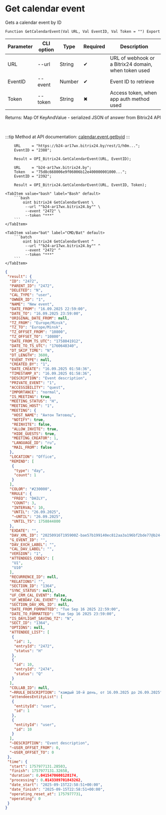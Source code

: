 ﻿---
sidebar_position: 3
description: Get calendar event and other functions to work with Bitrix24 in the Open Integration Package, a free open-source integration library for 1C:Enterprise 8, OneScript and CLI
keywords: [1C, 1С, 1С:Enterprise, 1С:Enterprise 8.3, API, Integration, Services, Exchange, OneScript, CLI, Bitrix24]
---


# Get calendar event
 Gets a calendar event by ID



`Function GetCalendarEvent(Val URL, Val EventID, Val Token = "") Export`

  | Parameter | CLI option | Type | Required | Description |
  |-|-|-|-|-|
  | URL | --url | String | &#x2714; | URL of webhook or a Bitrix24 domain, when token used |
  | EventID | --event | Number | &#x2714; | Event ID to retrieve |
  | Token | --token | String | &#x2716; | Access token, when app auth method used |

  
  Returns:  Map Of KeyAndValue - serialized JSON of answer from Bitrix24 API

<br/>

:::tip
Method at API documentation: [calendar.event.getbyid](https://apidocs.bitrix24.ru/api-reference/calendar/calendar-event/calendar-event-get-by-id.html)
:::
<br/>


```bsl title="1C:Enterprise/OneScript code example"
    URL     = "https://b24-ar17wx.bitrix24.by/rest/1/h0m...";
    EventID = "2388";

    Result = OPI_Bitrix24.GetCalendarEvent(URL, EventID);

    URL     = "b24-ar17wx.bitrix24.by";
    Token   = "75d8c668006e9f06006b12e400000001000...";
    EventID = "2392";

    Result = OPI_Bitrix24.GetCalendarEvent(URL, EventID, Token);
```
 

 <Tabs>
  
    <TabItem value="bash" label="Bash" default>
        ```bash
            oint bitrix24 GetCalendarEvent \
             --url ""b24-ar17wx.bitrix24.by"" \
             --event "2472" \
             --token "***"
        ```
    </TabItem>
  
    <TabItem value="bat" label="CMD/Bat" default>
        ```batch
            oint bitrix24 GetCalendarEvent ^
             --url ""b24-ar17wx.bitrix24.by"" ^
             --event "2472" ^
             --token "***"
        ```
    </TabItem>
</Tabs>


```json title="Result"
{
 "result": {
  "ID": "2472",
  "PARENT_ID": "2472",
  "DELETED": "N",
  "CAL_TYPE": "user",
  "OWNER_ID": "1",
  "NAME": "New event",
  "DATE_FROM": "16.09.2025 22:59:00",
  "DATE_TO": "16.09.2025 23:59:00",
  "ORIGINAL_DATE_FROM": null,
  "TZ_FROM": "Europe/Minsk",
  "TZ_TO": "Europe/Minsk",
  "TZ_OFFSET_FROM": "10800",
  "TZ_OFFSET_TO": "10800",
  "DATE_FROM_TS_UTC": "1758041912",
  "DATE_TO_TS_UTC": "1760648340",
  "DT_SKIP_TIME": "N",
  "DT_LENGTH": 3600,
  "EVENT_TYPE": null,
  "CREATED_BY": "1",
  "DATE_CREATE": "16.09.2025 01:58:36",
  "TIMESTAMP_X": "16.09.2025 01:58:36",
  "DESCRIPTION": "Event description",
  "PRIVATE_EVENT": "1",
  "ACCESSIBILITY": "quest",
  "IMPORTANCE": "normal",
  "IS_MEETING": true,
  "MEETING_STATUS": "H",
  "MEETING_HOST": "1",
  "MEETING": {
   "HOST_NAME": "Антон Титовец",
   "NOTIFY": true,
   "REINVITE": false,
   "ALLOW_INVITE": true,
   "HIDE_GUESTS": true,
   "MEETING_CREATOR": 1,
   "LANGUAGE_ID": "ru",
   "MAIL_FROM": false
  },
  "LOCATION": "Office",
  "REMIND": [
   {
    "type": "day",
    "count": 1
   }
  ],
  "COLOR": "#230000",
  "RRULE": {
   "FREQ": "DAILY",
   "COUNT": 3,
   "INTERVAL": 10,
   "UNTIL": "26.09.2025",
   "~UNTIL": "26.09.2025",
   "UNTIL_TS": 1758844800
  },
  "EXDATE": "",
  "DAV_XML_ID": "20250916T195900Z-bae57b199140ec812aa3a196bf2bde77@b24-ar17wx.bitrix24.by",
  "G_EVENT_ID": "",
  "DAV_EXCH_LABEL": "",
  "CAL_DAV_LABEL": "",
  "VERSION": "1",
  "ATTENDEES_CODES": [
   "U1",
   "U10"
  ],
  "RECURRENCE_ID": null,
  "RELATIONS": "",
  "SECTION_ID": "1364",
  "SYNC_STATUS": null,
  "UF_CRM_CAL_EVENT": false,
  "UF_WEBDAV_CAL_EVENT": false,
  "SECTION_DAV_XML_ID": null,
  "DATE_FROM_FORMATTED": "Tue Sep 16 2025 22:59:00",
  "DATE_TO_FORMATTED": "Tue Sep 16 2025 23:59:00",
  "IS_DAYLIGHT_SAVING_TZ": "N",
  "SECT_ID": "1364",
  "OPTIONS": null,
  "ATTENDEE_LIST": [
   {
    "id": 1,
    "entryId": "2472",
    "status": "H"
   },
   {
    "id": 10,
    "entryId": "2474",
    "status": "Q"
   }
  ],
  "COLLAB_ID": null,
  "~RRULE_DESCRIPTION": "каждый 10-й день, от 16.09.2025 до 26.09.2025",
  "attendeesEntityList": [
   {
    "entityId": "user",
    "id": 1
   },
   {
    "entityId": "user",
    "id": 10
   }
  ],
  "~DESCRIPTION": "Event description",
  "~USER_OFFSET_FROM": 0,
  "~USER_OFFSET_TO": 0
 },
 "time": {
  "start": 1757977131.28503,
  "finish": 1757977131.32658,
  "duration": 0.0415470600128174,
  "processing": 0.0143389701843262,
  "date_start": "2025-09-15T22:58:51+00:00",
  "date_finish": "2025-09-15T22:58:51+00:00",
  "operating_reset_at": 1757977731,
  "operating": 0
 }
}
```
